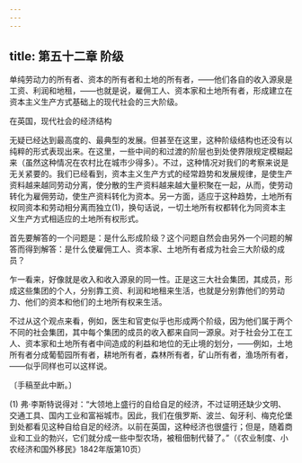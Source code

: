 ```yaml
---
---
---
```

title: 第五十二章 阶级
---



单纯劳动力的所有者、资本的所有者和土地的所有者，——他们各自的收入源泉是工资、利润和地租，——也就是说，雇佣工人、资本家和土地所有者，形成建立在资本主义生产方式基础上的现代社会的三大阶级。

在英国，现代社会的经济结构

无疑已经达到最高度的、最典型的发展。但甚至在这里，这种阶级结构也还没有以纯粹的形式表现出来。在这里，一些中间的和过渡的阶层也到处使界限规定模糊起来（虽然这种情况在农村比在城市少得多）。不过，这种情况对我们的考察来说是无关紧要的。我们已经看到，资本主义生产方式的经常趋势和发展规律，是使生产资料越来越同劳动分离，使分散的生产资料越来越大量积聚在一起，从而，使劳动转化为雇佣劳动，使生产资料转化为资本。另一方面，适应于这种趋势，土地所有权同资本和劳动相分离而独立(1)，换句话说，一切土地所有权都转化为同资本主义生产方式相适应的土地所有权形式。

首先要解答的一个问题是：是什么形成阶级？这个问题自然会由另外一个问题的解答而得到解答：是什么使雇佣工人、资本家、土地所有者成为社会三大阶级的成员？

乍一看来，好像就是收入和收入源泉的同一性。正是这三大社会集团，其成员，形成这些集团的个人，分别靠工资、利润和地租来生活，也就是分别靠他们的劳动力、他们的资本和他们的土地所有权来生活。

不过从这个观点来看，例如，医生和官吏似乎也形成两个阶级，因为他们属于两个不同的社会集团，其中每个集团的成员的收入都来自同一源泉。对于社会分工在工人、资本家和土地所有者中间造成的利益和地位的无止境的划分，——例如，土地所有者分成葡萄园所有者，耕地所有者，森林所有者，矿山所有者，渔场所有者，——似乎同样也可以这样说。

〔手稿至此中断。〕

(1) 弗·李斯特说得对：“大领地上盛行的自给自足的经济，不过证明还缺少文明、交通工具、国内工业和富裕城市。因此，我们在俄罗斯、波兰、匈牙利、梅克伦堡到处都看见这种自给自足的经济。以前在英国，这种经济也很盛行；但是，随着商业和工业的勃兴，它们就分成一些中型农场，被租佃制代替了。”（《农业制度、小农经济和国外移民》1842年版第10页）